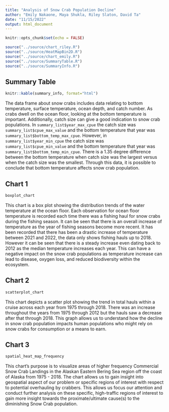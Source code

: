 ```yaml
---
title: "Analysis of Snow Crab Population Decline"
author: "Emily Nakaone, Maya Shukla, Riley Slaton, David Ta"
date: "11/15/2022"
output: html_document
---
```


```r
knitr::opts_chunk$set(echo = FALSE)

```

```r
source("../source/chart_riley.R")
source("../source/HeatMapBin2D.R")
source("../source/chart_emily.R")
source("../source/SummaryTable.R")
source("../source/SummaryInfo.R")
```

## Summary Table
```r
knitr::kable(summary_info, format="html")
```

The data frame about snow crabs includes data relating to bottom temperature, surface temperature, ocean depth, and catch number. As crabs dwell on the ocean floor, looking at the bottom temperature is important. Additionally, catch size can give a good indication to snow crab populations. In `summary_list$year_max_cpue` the catch size was `summary_list$cpue_max_value` and the bottom temperature that year was `summary_list$bottom_temp_max_cpue`. However, in `summary_list$year_min_cpue` the catch size was `summary_list$cpue_min_value` and the bottom temperature that year was `summary_list$bottom_temp_min_cpue`. There is a 1.35 degree difference between the bottom temperature when catch size was the largest versus when the catch size was the smallest. Through this data, it is possible to conclude that bottom temperature affects snow crab population. 

## Chart 1

```r
boxplot_chart
```

This chart is a box plot showing the distribution trends of the water temperature at the ocean floor. Each observation for ocean floor temperature is recorded each time there was a fishing haul for snow crabs during the fishing season. It can be seen that there is an overall increase of temperature as the year of fishing seasons become more recent. It has been recorded that there has been a drastic increase of temperature between 2021 and 2022, the data only shows fishing hauls up to 2018. However it can be seen that there is a steady increase even dating back to 2012 as the median temperature increases each year. This can have a negative impact on the snow crab populations as temperature increase can lead to disease, oxygen loss, and reduced biodiversity within the ecosystem.

## Chart 2

```r
scatterplot_chart
```

This chart depicts a scatter plot showing the trend in total hauls within a cruise across each year from 1975 through 2018. There was an increase throughout the years from 1975 through 2012 but the hauls saw a decrease after that through 2018. This graph allows us to understand how the decline in snow crab population impacts human populations who might rely on snow crabs for consumption or a means to earn.

## Chart 3

```r
spatial_heat_map_frequency
```

This chart's purpose is to visualize areas of higher frequency Commercial Snow Crab Landings in the Alaskan Eastern Bering Sea region off the coast of Alaska from 1975 - 2018. The chart allows us to gain insight into geospatial aspect of our problem or specific regions of interest with respect to potential overhauling by crabbers. This allows us focus our attention and conduct further analysis on these specific, high-traffic regions of interest to gain more insight towards the proximate/ultimate cause(s) to the diminishing Snow Crab population.
